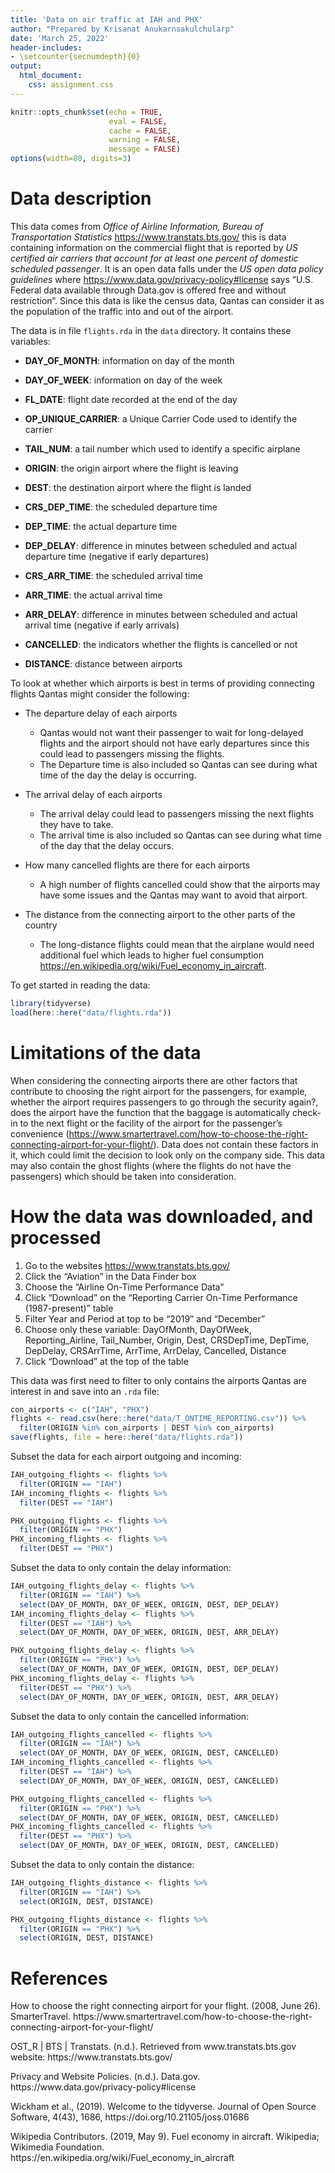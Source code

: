 ```yaml
---
title: 'Data on air traffic at IAH and PHX'
author: "Prepared by Krisanat Anukarnsakulchularp"
date: 'March 25, 2022'
header-includes: 
- \setcounter{secnumdepth}{0}
output: 
  html_document:
    css: assignment.css
---
```


```r
knitr::opts_chunk$set(echo = TRUE, 
                      eval = FALSE, 
                      cache = FALSE, 
                      warning = FALSE, 
                      message = FALSE)
options(width=80, digits=3)
```

# Data description

This data comes from *Office of Airline Information, Bureau of Transportation Statistics* <https://www.transtats.bts.gov/> this is data containing information on the commercial flight that is reported by *US certified air carriers that account for at least one percent of domestic scheduled passenger*. It is an open data falls under the *US open data policy guidelines* where <https://www.data.gov/privacy-policy#license> says "U.S. Federal data available through Data.gov is offered free and without restriction". Since this data is like the census data, Qantas can consider it as the population of the traffic into and out of the airport.

The data is in file `flights.rda` in the `data` directory. It contains these variables:

-   **DAY_OF_MONTH**: information on day of the month

-   **DAY_OF_WEEK**: information on day of the week

-   **FL_DATE**: flight date recorded at the end of the day

-   **OP_UNIQUE_CARRIER**: a Unique Carrier Code used to identify the carrier

-   **TAIL_NUM**: a tail number which used to identify a specific airplane

-   **ORIGIN**: the origin airport where the flight is leaving

-   **DEST**: the destination airport where the flight is landed

-   **CRS_DEP_TIME**: the scheduled departure time

-   **DEP_TIME**: the actual departure time

-   **DEP_DELAY**: difference in minutes between scheduled and actual departure time (negative if early departures)

-   **CRS_ARR_TIME**: the scheduled arrival time

-   **ARR_TIME**: the actual arrival time

-   **ARR_DELAY**: difference in minutes between scheduled and actual arrival time (negative if early arrivals)

-   **CANCELLED**: the indicators whether the flights is cancelled or not

-   **DISTANCE**: distance between airports

To look at whether which airports is best in terms of providing connecting flights Qantas might consider the following:

-   The departure delay of each airports

    -   Qantas would not want their passenger to wait for long-delayed flights and the airport should not have early departures since this could lead to passengers missing the flights.
    -   The Departure time is also included so Qantas can see during what time of the day the delay is occurring.

-   The arrival delay of each airports

    -   The arrival delay could lead to passengers missing the next flights they have to take.
    -   The arrival time is also included so Qantas can see during what time of the day that the delay occurs.

-   How many cancelled flights are there for each airports

    -   A high number of flights cancelled could show that the airports may have some issues and the Qantas may want to avoid that airport.

-   The distance from the connecting airport to the other parts of the country

    -   The long-distance flights could mean that the airplane would need additional fuel which leads to higher fuel consumption <https://en.wikipedia.org/wiki/Fuel_economy_in_aircraft>.

To get started in reading the data:

```r
library(tidyverse)
load(here::here("data/flights.rda"))
```

# Limitations of the data

When considering the connecting airports there are other factors that contribute to choosing the right airport for the passengers, for example, whether the airport requires passengers to go through the security again?, does the airport have the function that the baggage is automatically check-in to the next flight or the facility of the airport for the passenger's convenience (<https://www.smartertravel.com/how-to-choose-the-right-connecting-airport-for-your-flight/>). Data does not contain these factors in it, which could limit the decision to look only on the company side. This data may also contain the ghost flights (where the flights do not have the passengers) which should be taken into consideration.

# How the data was downloaded, and processed

1.  Go to the websites <https://www.transtats.bts.gov/>
2.  Click the "Aviation" in the Data Finder box
3.  Choose the "Airline On-Time Performance Data"
4.  Click "Download" on the "Reporting Carrier On-Time Performance (1987-present)" table
5.  Filter Year and Period at top to be "2019" and "December"
6.  Choose only these variable: DayOfMonth, DayOfWeek, Reporting_Airline, Tail_Number, Origin, Dest, CRSDepTime, DepTime, DepDelay, CRSArrTime, ArrTime, ArrDelay, Cancelled, Distance
7.  Click "Download" at the top of the table

This data was first need to filter to only contains the airports Qantas are interest in and save into an `.rda` file:

```r
con_airports <- c("IAH", "PHX")
flights <- read.csv(here::here("data/T_ONTIME_REPORTING.csv")) %>%
  filter(ORIGIN %in% con_airports | DEST %in% con_airports)
save(flights, file = here::here("data/flights.rda"))
```

Subset the data for each airport outgoing and incoming:

```r
IAH_outgoing_flights <- flights %>% 
  filter(ORIGIN == "IAH")
IAH_incoming_flights <- flights %>% 
  filter(DEST == "IAH")

PHX_outgoing_flights <- flights %>%
  filter(ORIGIN == "PHX")
PHX_incoming_flights <- flights %>%
  filter(DEST == "PHX")
```

Subset the data to only contain the delay information:

```r
IAH_outgoing_flights_delay <- flights %>% 
  filter(ORIGIN == "IAH") %>%
  select(DAY_OF_MONTH, DAY_OF_WEEK, ORIGIN, DEST, DEP_DELAY)
IAH_incoming_flights_delay <- flights %>% 
  filter(DEST == "IAH") %>% 
  select(DAY_OF_MONTH, DAY_OF_WEEK, ORIGIN, DEST, ARR_DELAY)

PHX_outgoing_flights_delay <- flights %>%
  filter(ORIGIN == "PHX") %>% 
  select(DAY_OF_MONTH, DAY_OF_WEEK, ORIGIN, DEST, DEP_DELAY)
PHX_incoming_flights_delay <- flights %>%
  filter(DEST == "PHX") %>% 
  select(DAY_OF_MONTH, DAY_OF_WEEK, ORIGIN, DEST, ARR_DELAY)
```

Subset the data to only contain the cancelled information:

```r
IAH_outgoing_flights_cancelled <- flights %>% 
  filter(ORIGIN == "IAH") %>%
  select(DAY_OF_MONTH, DAY_OF_WEEK, ORIGIN, DEST, CANCELLED)
IAH_incoming_flights_cancelled <- flights %>% 
  filter(DEST == "IAH") %>% 
  select(DAY_OF_MONTH, DAY_OF_WEEK, ORIGIN, DEST, CANCELLED)

PHX_outgoing_flights_cancelled <- flights %>%
  filter(ORIGIN == "PHX") %>% 
  select(DAY_OF_MONTH, DAY_OF_WEEK, ORIGIN, DEST, CANCELLED)
PHX_incoming_flights_cancelled <- flights %>%
  filter(DEST == "PHX") %>% 
  select(DAY_OF_MONTH, DAY_OF_WEEK, ORIGIN, DEST, CANCELLED)
```

Subset the data to only contain the distance:

```r
IAH_outgoing_flights_distance <- flights %>%
  filter(ORIGIN == "IAH") %>%
  select(ORIGIN, DEST, DISTANCE)

PHX_outgoing_flights_distance <- flights %>%
  filter(ORIGIN == "PHX") %>%
  select(ORIGIN, DEST, DISTANCE)
```

# References

How to choose the right connecting airport for your flight. (2008, June 26). 
  SmarterTravel. https://www.smartertravel.com/how-to-choose-the-right-connecting-airport-for-your-flight/

OST_R | BTS | Transtats. (n.d.). Retrieved from www.transtats.bts.gov website: https://www.transtats.bts.gov/

Privacy and Website Policies. (n.d.). Data.gov. https://www.data.gov/privacy-policy#license
  
Wickham et al., (2019). Welcome to the tidyverse. Journal of Open
  Source Software, 4(43), 1686, https://doi.org/10.21105/joss.01686

Wikipedia Contributors. (2019, May 9). Fuel economy in aircraft. Wikipedia; Wikimedia 
  Foundation. https://en.wikipedia.org/wiki/Fuel_economy_in_aircraft
